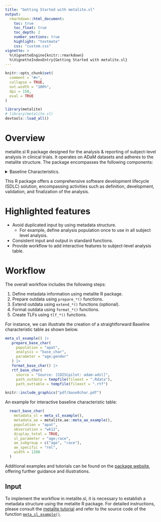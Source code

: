```yaml
---
title: "Getting Started with metalite.sl"
output:
  rmarkdown::html_document:
    toc: true
    toc_float: true
    toc_depth: 2
    number_sections: true
    highlight: "textmate"
    css: "custom.css"
vignette: >
  %\VignetteEngine{knitr::rmarkdown}
  %\VignetteIndexEntry{Getting Started with metalite.sl}
---
```


```r
knitr::opts_chunk$set(
  comment = "#>",
  collapse = TRUE,
  out.width = "100%",
  dpi = 150,
  eval = TRUE
)
```

```r
library(metalite)
# library(metalite.sl)
devtools::load_all()
```

# Overview

metalite.sl R package designed for the analysis & reporting of subject-level analysis in clinical trials.
It operates on ADaM datasets and adheres to the metalite structure.
The package encompasses the following components:

<details>
<summary>Baseline Characteristics.</summary>
<img src="https://merck.github.io/metalite.sl/articles/fig/base0char.png" width="100%">
</details>

This R package offers a comprehensive software development lifecycle (SDLC)
solution, encompassing activities such as definition, development,
validation, and finalization of the analysis.

# Highlighted features

- Avoid duplicated input by using metadata structure.
  - For example, define analysis population once to use
    in all subject level analysis.
- Consistent input and output in standard functions.
- Provide workflow to add interactive features to subject-level analysis table.

# Workflow

The overall workflow includes the following steps:

1. Define metadata information using metalite R package.
1. Prepare outdata using `prepare_*()` functions.
1. Extend outdata using `extend_*()` functions (optional).
1. Format outdata using `format_*()` functions.
1. Create TLFs using `tlf_*()` functions.

For instance, we can illustrate the creation of a straightforward
Baseline characteristic table as shown below.

```r
meta_sl_example() |>
   prepare_base_char(
     population = "apat",
     analysis = "base_char",
     parameter = "age;gender"
   ) |>
   format_base_char() |>
   rtf_base_char(
     source = "Source: [CDISCpilot: adam-adsl]",
     path_outdata = tempfile(fileext = ".Rdata"),
     path_outtable = tempfile(fileext = ".rtf")
```

```r
knitr::include_graphics("pdf/base0char.pdf")
```

An example for interactive baseline characteristic table:

```r
  react_base_char(
    metadata_sl = meta_sl_example(),
    metadata_ae = metalite.ae::meta_ae_example(),
    population = "apat",
    observation = "wk12",
    display_total = TRUE,
    sl_parameter = "age;race",
    ae_subgroup = c("age", "race"),
    ae_specific = "rel",
    width = 1200
  )

```

Additional examples and tutorials can be found on the
[package website](https://merck.github.io/metalite.sl/articles/),
offering further guidance and illustrations.

## Input

To implement the workflow in metalite.sl, it is necessary to establish
a metadata structure using the metalite R package.
For detailed instructions, please consult the
[metalite tutorial](https://merck.github.io/metalite/articles/metalite.html)
and refer to the source code of the function
[`meta_sl_example()`](https://github.com/Merck/metalite.sl/blob/main/R/meta_sl_example.R).
